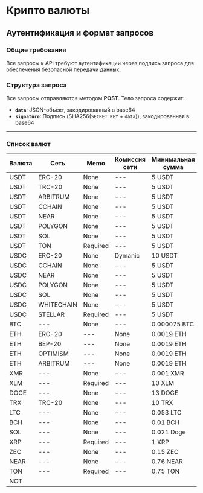 # Крипто валюты

## Аутентификация и формат запросов

### Общие требования
Все запросы к API требуют аутентификации через подпись запроса для обеспечения безопасной передачи данных.

### Структура запроса
Все запросы отправляются методом **POST**. Тело запроса содержит:

- **`data`**: JSON-объект, закодированный в base64
- **`signature`**: Подпись (SHA256(`SECRET_KEY` + `data`)), закодированная в base64

---

### Список валют

| Валюта  | Сеть        | Memo      | Комиссия сети       | Минимальная сумма | Максимальная сумма | Комиссия за конвертацию |
|---------|-------------|-----------|---------------------|-------------------|--------------------|-------------------------|
| USDT    | ERC-20      | None      | ---                 | 5 USDT           | ---                | 0%                     |
| USDT    | TRC-20      | None      | ---                 | 5 USDT           | ---                | 0%                     |
| USDT    | ARBITRUM    | None      | ---                 | 5 USDT           | ---                | 0%                     |
| USDT    | CCHAIN      | None      | ---                 | 5 USDT           | ---                | 0%                     |
| USDT    | NEAR        | None      | ---                 | 5 USDT           | ---                | 0%                     |
| USDT    | POLYGON     | None      | ---                 | 5 USDT           | ---                | 0%                     |
| USDT    | SOL         | None      | ---                 | 5 USDT           | ---                | 0%                     |
| USDT    | TON         | Required  | ---                 | 5 USDT           | ---                | 0%                     |
| USDC    | ERC-20      | None      | Dymanic             | 10 USDT          | ---                | 0.1%                   |
| USDC    | CCHAIN      | None      | ---                 | 5 USDT           | ---                | 0.1%                   |
| USDC    | NEAR        | None      | ---                 | 5 USDT           | ---                | 0.1%                   |
| USDC    | POLYGON     | None      | ---                 | 5 USDT           | ---                | 0.1%                   |
| USDC    | SOL         | None      | ---                 | 5 USDT           | ---                | 0.1%                   |
| USDC    | WHITECHAIN  | None      | ---                 | 5 USDT           | ---                | 0.1%                   |
| USDC    | STELLAR     | Required  | ---                 | 5 USDT           | ---                | 0.1%                   |
| BTC      | ---         | None      | ---                 | 0.000075 BTC     | ---                | 0.1%                   |
| ETH      | ERC-20      | ---       | None                | 0.0019 ETH       | ---                | 0.1%                   |
| ETH      | BEP-20      | ---       | None                | 0.0019 ETH       | ---                | 0.1%                   |
| ETH      | OPTIMISM    | ---       | None                | 0.0019 ETH       | ---                | 0.1%                   |
| ETH      | ARBITRUM    | ---       | None                | 0.0019 ETH       | ---                | 0.1%                   |
| XMR      | ---         | None      | ---                 | 0.001 XMR        | ---                | 0.2%                   |
| XLM      | ---         | Required  | ---                 | 10 XLM           | ---                | 0.1%                   |
| DOGE     | ---         | None      | ---                 | 13 DOGE          | ---                | 0.1%                   |
| TRX      | TRC-20      | None      | ---                 | 10 TRX           | ---                | 0.1%                   |
| LTC      | ---         | None      | ---                 | 0.053 LTC        | ---                | 0.1%                   |
| BCH      | ---         | None      | ---                 | 0.01 BCH         | ---                | 0.1%                   |
| SOL      | ---         | None      | ---                 | 0.021 Doge       | ---                | 0.1%                   |
| XRP      | ---         | Required  | ---                 | 1 XRP            | ---                | 0.1%                   |
| ZEC      | ---         | None      | ---                 | 0.15 ZEC         | ---                | 0.1%                   |
| NEAR     | ---         | None      | ---                 | 0.76 NEAR        | ---                | 0.1%                   |
| TON      | ---         | Required  | ---                 | 0.75 TON         | ---                | 0.1%                   |
| NOT
